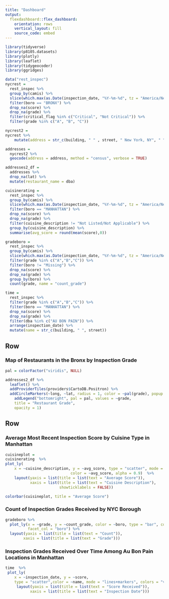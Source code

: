 ```yaml
---
title: "Dashboard"
output: 
  flexdashboard::flex_dashboard:
    orientation: rows
    vertical_layout: fill
    source_code: embed
---
```


```r
library(tidyverse)
library(p8105.datasets)
library(plotly)
library(leaflet)
library(tidygeocoder)
library(ggridges)

data("rest_inspec")
nycrest =
  rest_inspec %>%
  group_by(camis) %>%
  slice(which.max(as.Date(inspection_date, "%Y-%m-%d", tz = "America/New_York"))) %>%
  filter(boro == "BRONX") %>%
  drop_na(score) %>%
  drop_na(grade) %>%
  filter(critical_flag %in% c("Critical", "Not Critical")) %>%
  filter(grade %in% c("A", "B", "C"))

nycrest2 =
nycrest %>%
    mutate(address = str_c(building, " " , street, " New York, NY", " ", zipcode))

addresses = 
  nycrest2 %>%
  geocode(address = address, method = "census", verbose = TRUE)

addresses2_df =
  addresses %>%
  drop_na(lat) %>%
  mutate(restaurant_name = dba)

cuisinerating =
  rest_inspec %>%
  group_by(camis) %>%
  slice(which.max(as.Date(inspection_date, "%Y-%m-%d", tz = "America/New_York"))) %>%
  filter(boro == "MANHATTAN") %>%
  drop_na(score) %>%
  drop_na(grade) %>%
  filter(cuisine_description != "Not Listed/Not Applicable") %>%
  group_by(cuisine_description) %>%
  summarise(avg_score = round(mean(score),0))

gradeboro =
  rest_inspec %>%
  group_by(camis) %>%
  slice(which.max(as.Date(inspection_date, "%Y-%m-%d", tz = "America/New_York"))) %>%
  filter(grade %in% c("A","B","C")) %>%
  filter(boro != "Missing") %>%
  drop_na(score) %>%
  drop_na(grade) %>%
  group_by(boro) %>%
  count(grade, name = "count_grade")

time =
  rest_inspec %>%
  filter(grade %in% c("A","B","C")) %>%
  filter(boro == "MANHATTAN") %>%
  drop_na(score) %>%
  drop_na(grade) %>%
  filter(dba %in% c("AU BON PAIN")) %>%
  arrange(inspection_date) %>%
  mutate(name = str_c(building, " ", street)) 
```

Row {data-width=650}
-----------------------------------------------------------------------

### Map of Restaurants in the Bronx by Inspection Grade

```r
pal = colorFactor("viridis", NULL)

addresses2_df %>%
  leaflet() %>%
  addProviderTiles(providers$CartoDB.Positron) %>%
  addCircleMarkers(~long, ~lat, radius = 1, color = ~pal(grade), popup = ~restaurant_name) %>%
    addLegend("bottomright", pal = pal, values = ~grade,
    title = "Restaurant Grade",
    opacity = 1)
```


Row {.tabset}
-----------------------------------------------------------------------

### Average Most Recent Inspection Score by Cuisine Type in Manhattan

```r
cuisineplot =
cuisinerating  %>%
plot_ly(
    x = ~cuisine_description, y = ~avg_score, type = "scatter", mode = "markers", size = 0.3,
                             color = ~avg_score, alpha = 0.9)  %>%
    layout(yaxis = list(title = list(text = "Average Score")), 
           xaxis = list(title = list(text = "Cuisine Description"), 
                        showticklabels = FALSE))

colorbar(cuisineplot, title = "Average Score") 
```

### Count of Inspection Grades Received by NYC Borough

```r
gradeboro %>% 
  plot_ly(x = ~grade, y = ~count_grade, color = ~boro, type = "bar", colors = "viridis",
          facet_col = "boro") %>%
  layout(yaxis = list(title = list(text = "Count")), 
        xaxis = list(title = list(text = "Grade")))
```

### Inspection Grades Received Over Time Among Au Bon Pain Locations in Manhattan 

```r
time  %>%
 plot_ly(
    x = ~inspection_date, y = ~score,
    type = "scatter",color = ~name, mode = "lines+markers", colors = "viridis") %>%
     layout(yaxis = list(title = list(text = "Score Received")), 
           xaxis = list(title = list(text = "Inspection Date")))
```
